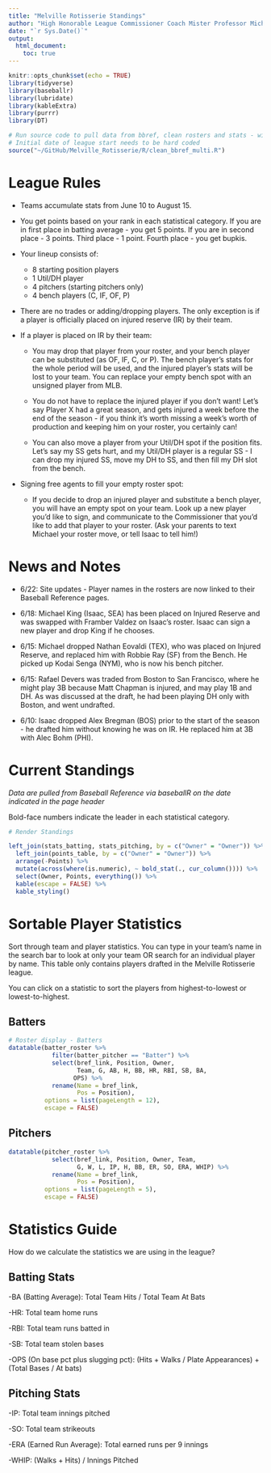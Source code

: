 ```yaml
---
title: "Melville Rotisserie Standings"
author: "High Honorable League Commissioner Coach Mister Professor Michael"
date: "`r Sys.Date()`"
output:
  html_document:
    toc: true
---
```


```r
knitr::opts_chunk$set(echo = TRUE)
library(tidyverse)
library(baseballr)
library(lubridate)
library(kableExtra)
library(purrr)
library(DT)

# Run source code to pull data from bbref, clean rosters and stats - will run to present day by calling Sys.Date()
# Initial date of league start needs to be hard coded
source("~/GitHub/Melville_Rotisserie/R/clean_bbref_multi.R")
```

# League Rules

- Teams accumulate stats from June 10 to August 15.

- You get points based on your rank in each statistical category. If you are in first place in batting average - you get 5 points. If you are in second place - 3 points. Third place - 1 point. Fourth place - you get bupkis.

- Your lineup consists of:

  - 8 starting position players
  - 1 Util/DH player
  - 4 pitchers (starting pitchers only)
  - 4 bench players (C, IF, OF, P)


- There are no trades or adding/dropping players. The only exception is if a player is officially placed on injured reserve (IR) by their team.

- If a player is placed on IR by their team: 

    - You may drop that player from your roster, and your bench player can be substituted (as OF, IF, C, or P). The bench player's stats for the whole period will be used, and the injured player's stats will be lost to your team. You can replace your empty bench spot with an unsigned player from MLB.

    - You do not have to replace the injured player if you don't want! Let's say Player X had a great season, and gets injured a week before the end of the season - if you think it's worth missing a week's worth of production and keeping him on your roster, you certainly can!

    - You can also move a player from your Util/DH spot if the position fits. Let's say my SS gets hurt, and my Util/DH player is a regular SS - I can drop my injured SS, move my DH to SS, and then fill my DH slot from the bench.

- Signing free agents to fill your empty roster spot: 

    - If you decide to drop an injured player and substitute a bench player, you will have an empty spot on your team. Look up a new player you'd like to sign, and communicate to the Commissioner that you'd like to add that player to your roster. (Ask your parents to text Michael your roster move, or tell Isaac to tell him!)

# News and Notes

- 6/22: Site updates - Player names in the rosters are now linked to their Baseball Reference pages.

- 6/18: Michael King (Isaac, SEA) has been placed on Injured Reserve and was swapped with Framber Valdez on Isaac's roster. Isaac can sign a new player and drop King if he chooses.

- 6/15: Michael dropped Nathan Eovaldi (TEX), who was placed on Injured Reserve, and replaced him with Robbie Ray (SF) from the Bench. He picked up Kodai Senga (NYM), who is now his bench pitcher.

- 6/15: Rafael Devers was traded from Boston to San Francisco, where he might play 3B because Matt Chapman is injured, and may play 1B and DH. As was discussed at the draft, he had been playing DH only with Boston, and went undrafted.

- 6/10: Isaac dropped Alex Bregman (BOS) prior to the start of the season - he drafted him without knowing he was on IR. He replaced him at 3B with Alec Bohm (PHI).

# Current Standings

*Data are pulled from Baseball Reference via baseballR on the date indicated in the page header*

Bold-face numbers indicate the leader in each statistical category. 

```r
# Render Standings

left_join(stats_batting, stats_pitching, by = c("Owner" = "Owner")) %>%
  left_join(points_table, by = c("Owner" = "Owner")) %>%
  arrange(-Points) %>%
  mutate(across(where(is.numeric), ~ bold_stat(., cur_column()))) %>%
  select(Owner, Points, everything()) %>%
  kable(escape = FALSE) %>%
  kable_styling()

```

# Sortable Player Statistics

Sort through team and player statistics. You can type in your team's name in the search bar to look at only your team OR search for an individual player by name. This table only contains players drafted in the Melville Rotisserie league.

You can click on a statistic to sort the players from highest-to-lowest or lowest-to-highest.

## Batters


```r
# Roster display - Batters
datatable(batter_roster %>%
            filter(batter_pitcher == "Batter") %>%
            select(bref_link, Position, Owner, 
                   Team, G, AB, H, BB, HR, RBI, SB, BA, 
                  OPS) %>%
            rename(Name = bref_link,
                   Pos = Position), 
          options = list(pageLength = 12),
          escape = FALSE)

```


## Pitchers

```r
datatable(pitcher_roster %>%
            select(bref_link, Position, Owner, Team,
                   G, W, L, IP, H, BB, ER, SO, ERA, WHIP) %>%
            rename(Name = bref_link,
                   Pos = Position), 
          options = list(pageLength = 5),
          escape = FALSE)

```


# Statistics Guide

How do we calculate the statistics we are using in the league?

## Batting Stats

-BA (Batting Average): Total Team Hits / Total Team At Bats

-HR: Total team home runs

-RBI: Total team runs batted in

-SB: Total team stolen bases

-OPS (On base pct plus slugging pct): (Hits + Walks / Plate Appearances) + (Total Bases / At bats)

## Pitching Stats

-IP: Total team innings pitched

-SO: Total team strikeouts

-ERA (Earned Run Average): Total earned runs per 9 innings

-WHIP: (Walks + Hits) / Innings Pitched
